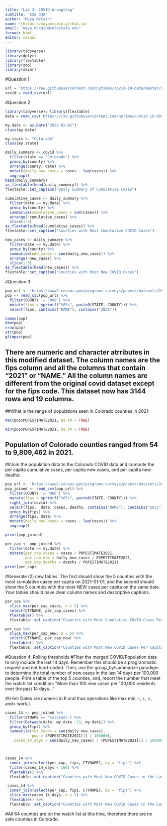 ```yaml
---
title: "Lab 3: COVID Wrangling"
subtitle: "ESS 330"
author: "Maya McCain" 
name: \\https://mayamccain.github.io/
email: "maya.mccain@colostate.edu"
format: html
editor: visual
---
```


```r
library(tidyverse)
library(dplyr)
library(flextable)
library(zoo)
library(skimr)
```

#Question 1

```r
url = 'https://raw.githubusercontent.com/nytimes/covid-19-data/master/us-counties.csv'
covid = read_csv(url)
```

#Question 2

```r
library(tidyverse); library(flextable)
data = read_csv('https://raw.githubusercontent.com/nytimes/covid-19-data/master/us-counties.csv')

my.date <- as.Date("2022-02-01")
class(my.date)

my.state <- "Colorado"
class(my.state)
```


```r
daily_summary <- covid %>%
  filter(state == "Colorado") %>%
  group_by(county) %>%
  arrange(county, date) %>%
  mutate(daily_new_cases = cases - lag(cases)) %>%
  ungroup()
head(daily_summary)
as_flextable(head(daily_summary)) %>% 
flextable::set_caption("Daily Summary of Cumulative Cases")
```

```r
cumulative_cases <- daily_summary %>% 
  filter(date == my.date) %>%
  group_by(county) %>%
  summarise(cumulative_cases = sum(cases)) %>%
  arrange(-cumulative_cases) %>%
  slice(1:5)
as_flextable(head(cumulative_cases)) %>% 
flextable::set_caption("Counties with Most Cumulative COVID Cases")
```

```r
new_cases <- daily_summary %>% 
  filter(date == my.date) %>%
  group_by(county) %>%
  summarise(new_cases = sum(daily_new_cases)) %>%
  arrange(-new_cases) %>%
  slice(1:5)
as_flextable(head(new_cases)) %>% 
flextable::set_caption("Counties with Most New COVID Cases")
```

#Question 3

```r
pop_url <- 'https://www2.census.gov/programs-surveys/popest/datasets/2020-2023/counties/totals/co-est2023-alldata.csv'
pop <- read_csv(pop_url) %>%
  filter(COUNTY != "000") %>% 
  mutate(fips = sprintf("%05s", paste0(STATE, COUNTY))) %>%  
  select(fips, contains("NAME"), contains("2021"))
```

```r
names(pop)
dim(pop)
nrow(pop)
str(pop)
glimpse(pop)
```

## There are numeric and character atrributes in this modified dataset. The column names are the fips column and all the columns that contain "2021" or "NAME." All the column names are different from the original covid dataset except for the fips code. This dataset now has 3144 rows and 19 columns. 

##What is the range of populations seen in Colorado counties in 2021:
```r
max(pop$POPESTIMATE2021, na.rm = TRUE)

min(pop$POPESTIMATE2021, na.rm = TRUE)

```
## Population of Colorado counties ranged from 54 to 9,809,462 in 2021. 


##Join the population data to the Colorado COVID data and compute the per capita cumulative cases, per capita new cases, and per capita new deaths:
```r
pop_url <- 'https://www2.census.gov/programs-surveys/popest/datasets/2020-2023/counties/totals/co-est2023-alldata.csv'
pop_joined <- read_csv(pop_url) %>%
  filter(COUNTY != "000") %>% 
  mutate(fips = sprintf("%05s", paste0(STATE, COUNTY))) %>%
  right_join(covid) %>% 
  select(fips,  date, cases, deaths, contains("NAME"), contains("2021")) %>% 
  group_by(fips) %>%
  arrange(fips, date) %>%
  mutate(daily_new_cases = cases - lag(cases)) %>%
  ungroup()

print(pop_joined)

```
```r
per_cap <- pop_joined %>% 
  filter(date == my.date) %>% 
  mutate(per_cap_cases = cases / POPESTIMATE2021,
         per_cap_new = daily_new_cases / POPESTIMATE2021,
         per_cap_deaths = deaths / POPESTIMATE2021)
print(per_cap)
```
#Generate (2) new tables. The first should show the 5 counties with the most cumulative cases per capita on 2021-01-01, and the second should show the 5 counties with the most NEW cases per capita on the same date. Your tables should have clear column names and descriptive captions.
```r
per_cap %>% 
  slice_max(per_cap_cases, n = 5) %>% 
  select(CTYNAME, per_cap_cases) %>% 
  flextable() %>% 
  flextable::set_caption("Counties with Most Cumulative COVID Cases Per Capita")
```
```r
per_cap %>% 
  slice_max(per_cap_new, n = 5) %>% 
  select(CTYNAME, per_cap_new) %>% 
  flextable() %>% 
  flextable::set_caption("Counties with Most New COVID Cases Per Capita")
```
#Question 4: Rolling thresholds
#Filter the merged COVID/Population data to only include the last 14 days. Remember this should be a programmatic request and not hard-coded. Then, use the group_by/summarize paradigm to determine the total number of new cases in the last 14 days per 100,000 people. Print a table of the top 5 counties, and, report the number that meet the watch list condition: “More than 100 new cases per 100,000 residents over the past 14 days…”

#(Hint: Dates are numeric in R and thus operations like max min, -, +, >, and< work.)
```r
cases_14 <- pop_joined %>% 
  filter(STNAME == 'Colorado') %>% 
  filter(between(date, my.date -13, my.date)) %>% 
  group_by(fips) %>% 
  summarize(tot_cases = sum(daily_new_cases),
            pop = (POPESTIMATE2021[1] / 100000),
    cases_14_days = sum(daily_new_cases) / (POPESTIMATE2021[1] / 100000)) 



cases_14 %>% 
  inner_join(select(per_cap, fips, CTYNAME), by = "fips") %>% 
  filter(cases_14_days < 100) %>% 
  flextable() %>% 
  flextable::set_caption("Counties with Most New COVID Cases in the Last 14 days per 100,000 People")

 cases_14 %>% 
  inner_join(select(per_cap, fips, CTYNAME), by = "fips") %>% 
  slice_max(cases_14_days, n = 5) %>% 
  flextable() %>% 
  flextable::set_caption("Counties with Most New COVID Cases in the Last 14 days per 100,000 People")
```
#All 64 counties are on the watch list at this time, therefore there are no safe counties in Colorado. 
